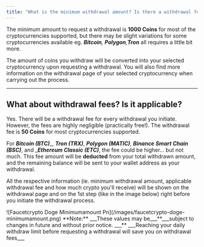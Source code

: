 ```yaml
---
title: "What is the minimum withdrawal amount? Is there a withdrawal fee?"
---
```


The minimum amount to request a withdrawal is **1000 Coins** for most of the cryptocurrencies supported, but there may be slight variations for some cryptocurrencies available eg. **_Bitcoin_**_, _**_Polygon_**_,_**_Tron_**  all requires a little bit more.

The amount of coins you withdraw will be converted into your selected cryptocurrency upon requesting a withdrawal. You will also find more information on the withdrawal page of your selected cryptocurrency when carrying out the process.

---

## What about withdrawal fees? Is it applicable?

Yes. There will be a withdrawal fee for every withdrawal you initiate. However, the fees are highly negligible (practically free\!). The withdrawal fee is **50 Coins** for most cryptocurrencies supported.

For **_Bitcoin (BTC)_**_, _**_Tron (TRX)_**_, _**_Polygon (MATIC)_**_, _**_Binance Smart Chain (BSC)_**_, and _**_Ethereum Classic (ETC)_**, the fee could be higher... but not much. This fee amount will be **deducted** from your total withdrawn amount, and the remaining balance will be sent to your wallet address as your withdrawal.

All the respective information (ie. minimum withdrawal amount, applicable withdrawal fee and how much crypto you'll receive) will be shown on the withdrawal page and on the 1st step (like in the image below) right before you initiate the withdrawal process.

<Frame>
  ![Faucetcrypto Doge Minimumamount Pn](/images/faucetcrypto-doge-minimumamount.png)
</Frame>

<Note>
  **Note:** ___These values may be___**___subject to changes in future and without prior notice. ___** ___Reaching your daily withdraw limit before requesting a withdrawal will save you on withdrawal fees___
</Note>